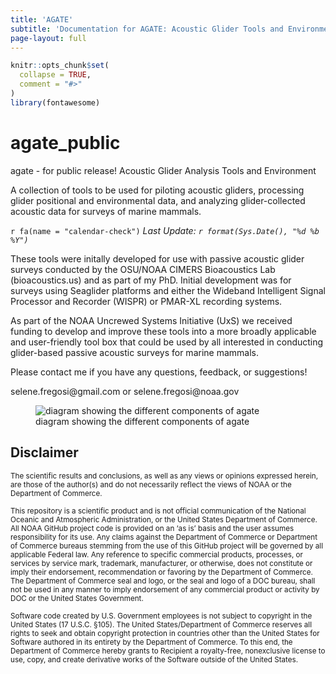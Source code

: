 ```yaml
---
title: 'AGATE'
subtitle: 'Documentation for AGATE: Acoustic Glider Tools and Environment'
page-layout: full
---
```


```r
knitr::opts_chunk$set(
  collapse = TRUE,
  comment = "#>"
)
library(fontawesome)
```

# agate_public
agate - for public release!
Acoustic Glider Analysis Tools and Environment

A collection of tools to be used for piloting acoustic gliders, processing glider positional and environmental data, and analyzing glider-collected acoustic data for surveys of marine mammals. 

`r fa(name = "calendar-check")` *Last Update: `r format(Sys.Date(), "%d %b %Y")`*

These tools were initally developed for use with passive acoustic glider surveys conducted by the OSU/NOAA CIMERS Bioacoustics Lab (bioacoustics.us) and as part of my PhD. Initial development was for surveys using Seaglider platforms and either the Wideband Intelligent Signal Processor and Recorder (WISPR) or PMAR-XL recording systems. 

As part of the NOAA Uncrewed Systems Initiative (UxS) we received funding to develop and improve these tools into a more broadly applicable and user-friendly tool box that could be used by all interested in conducting glider-based passive acoustic surveys for marine mammals. 

Please contact me if you have any questions, feedback, or suggestions!

selene.fregosi@gmail.com or selene.fregosi@noaa.gov

![diagram showing the different components of agate](docs/images/tool_workflow_v5-01.png)

## Disclaimer

<sub>The scientific results and conclusions, as well as any views or opinions expressed herein, are those of the author(s) and do not necessarily reflect the views of NOAA or the Department of Commerce.</sub>

<sub>This repository is a scientific product and is not official communication of the National Oceanic and Atmospheric Administration, or the United States Department of Commerce. All NOAA GitHub project code is provided on an 'as is' basis and the user assumes responsibility for its use. Any claims against the Department of Commerce or Department of Commerce bureaus stemming from the use of this GitHub project will be governed by all applicable Federal law. Any reference to specific commercial products, processes, or services by service mark, trademark, manufacturer, or otherwise, does not constitute or imply their endorsement, recommendation or favoring by the Department of Commerce. The Department of Commerce seal and logo, or the seal and logo of a DOC bureau, shall not be used in any manner to imply endorsement of any commercial product or activity by DOC or the United States Government.</sub>

<sub>Software code created by U.S. Government employees is not subject to copyright in the United States (17 U.S.C. §105). The United States/Department of Commerce reserves all rights to seek and obtain copyright protection in countries other than the United States for Software authored in its entirety by the Department of Commerce. To this end, the Department of Commerce hereby grants to Recipient a royalty-free, nonexclusive license to use, copy, and create derivative works of the Software outside of the United States.</sub>